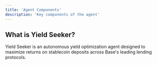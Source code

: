 ```yaml
---
title: 'Agent Components'
description: 'Key components of the agent'
---
```


## What is Yield Seeker? 

Yield Seeker is an autonomous yield optimization agent designed to maximize returns on stablecoin deposits across Base's leading lending protocols.